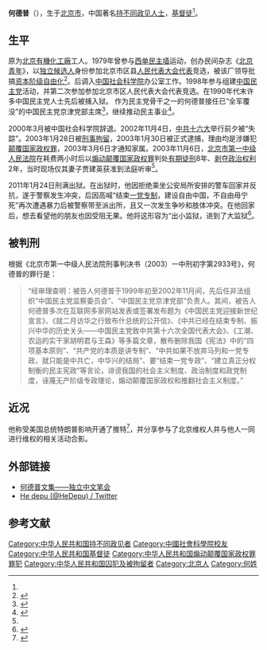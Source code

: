 '''何德普'''（{{bd|1956年|10月28日}}），生于[[北京市|北京市]]，中国著名[[持不同政见者|持不同政见人士]]，[[基督徒|基督徒]]<ref name=":0" />。

==生平==
原为[[中国化工集团|北京有機化工廠]]工人。1979年曾参与[[西单民主墙|西单民主墙]]运动，创办民间杂志《[[北京青年|北京青年]]》，以[[独立候选人|独立候选人]]身份参加北京市区县[[人民代表大会制度|人民代表大会代表]]竞选，被该厂领导批搞[[資產階級自由化|资本阶级自由化]]<ref>{{Cite web|title=八十年代初我參與競選人民代表的簡單回顧——北京之春|url=http://beijingspring.com/big5bjs/bjs/bc/57/52.txt|access-date=2021-09-01|author=何德甫|format=txt|language=zh-hant|archive-url=https://web.archive.org/web/20210901142900/http://beijingspring.com/big5bjs/bjs/bc/57/52.txt|archive-date=2021-09-01}}</ref>。后调入[[中国社会科学院|中国社会科学院]]办公室工作。1998年参与组建[[中国民主党|中国民主党]]活动，并第二次参加参加北京市区人民代表大会代表竞选。在1990年代末许多中国民主党人士先后被捕入狱。 作为民主党骨干之一的何德普接任已“全军覆没”的中国民主党京津党部主席<ref>{{Cite book|title=起底楊建利: 厚黑雙博士 投機小諸葛|last=汪|first=逸|publisher=香港新華書城出版有限公司|isbn=9789881250681|page=327-333|oclc=1120985866}}</ref>，继续推动民主事业<ref name=":1">{{Cite news|url=http://news.bbc.co.uk/chinese/simp/hi/newsid_3180000/newsid_3189600/3189630.stm|title=中国异议人士何德普受审|accessdate=2021-09-01|language=zh-hans|agency=BBC|publication-date=2003-10-14日|archiveurl=https://web.archive.org/web/20210901141708/http://news.bbc.co.uk/chinese/simp/hi/newsid_3180000/newsid_3189600/3189630.stm|archivedate=2021-09-01}}</ref>。

2000年3月被中国社会科学院辞退。2002年11月4日，[[中共十六大|中共十六大]]举行前夕被“失踪”。2003年1月28日被[[刑事拘留|刑事拘留]]，2003年1月30日被正式逮捕，理由均是涉嫌犯[[颠覆国家政权罪|颠覆国家政权罪]]，2003年3月6日才通知家属。2003年11月6日，[[北京市第一中级人民法院|北京市第一中级人民法院]]在耗费两小时后以[[煽动颠覆国家政权罪|煽动颠覆国家政权罪]]判处[[有期徒刑|有期徒刑]]8年、[[剥夺政治权利|剥夺政治权利]]2年，当时现场仅其妻子贾建英获准到法庭听审<ref name=":1" />。

2011年1月24日刑满出狱。在出狱时，他因拒绝乘坐公安局所安排的警车回家并反抗，遂于警察发生冲突，后因高喊“结束[[一党制|一党专制]]，建设自由中国，不自由毋宁死”再次遭遇暴力后被警察带至派出所，且又一次发生争吵和肢体冲突。在他回家后，想去看望他的朋友也因受阻无果。他将这形容为“出小监狱，进到了大监狱<ref name=":0">{{Cite web |url=http://www.voanews.com/chinese/news/20110125-Chinese-dissident-out-prison-facing-bigger-prison-114550349.html |title=中国民主党人何德普出狱激战国保 |accessdate=2011-01-26 |archive-date=2011-02-08 |archive-url=https://web.archive.org/web/20110208122646/http://www.voanews.com/chinese/news/20110125-Chinese-dissident-out-prison-facing-bigger-prison-114550349.html |dead-url=no }}</ref>。

==被判刑==
根据《北京市第一中级人民法院刑事判决书（2003）一中刑初字第2933号》，何德普的罪行是：<blockquote>“经审理查明：被告人何德普于1999年初至2002年11月间，先后任非法组织“中国民主党监察委员会”、“中国民主党京津党部”负责人。其间，被告人何德普多次在互联网多家网站发表或签署发布题为《中国民主党迎接新世纪宣言》、《就二月访华之行致布什总统的公开信》、《中共已经在结束专制、振兴中华的历史关头——中国民主党致中共第十六次全国代表大会》、《工潮、农运的实干家胡明君与王森》等多篇文章，散布删除我国《宪法》中的“四项基本原则”、“共产党的本质是讲专制”、“中共如果不放弃马列和一党专政，就只能是中共亡，中华兴的结局”、要“结束一党专政”、“建立真正分权制衡的民主宪政”等言论，诽谤我国的社会主义制度、政治制度和政党制度，诬蔑无产阶级专政理论，煽动颠覆国家政权和推翻社会主义制度。”</blockquote>

==近况==
他称受美国总统特朗普影响开通了推特<ref>{{Cite web|title=He depu 在 Twitter: "四年前的今天，我受川普总统用推特发声的影响注册了Twitter，在这里我已经有4000个网友了。感谢主！" / Twitter|url=https://twitter.com/HeDepu/status/1396108002273370113|access-date=2021-09-01|author=He depu|date=2021-05-22|language=zh-hans|archive-url=https://web.archive.org/web/20210901150910/https://twitter.com/HeDepu/status/1396108002273370113|archive-date=2021-09-01}}</ref>，并分享参与了北京维权人并与他人一同进行维权的相关活动合影。

== 外部链接 ==

* [https://blog.bnn.co/hero/hdp/ 何德普文集——独立中文笔会] {{Wayback|url=https://blog.bnn.co/hero/hdp/ |date=20211019031100 }}
* [https://twitter.com/hedepu He depu (@HeDepu) / Twitter] {{Wayback|url=https://twitter.com/hedepu |date=20200817001637 }}

==参考文献==
{{reflist}}

{{VOA}}
{{Authority control}}
{{DEFAULTSORT:H}}
[[Category:中华人民共和国持不同政见者|Category:中华人民共和国持不同政见者]]
[[Category:中國社會科學院校友|Category:中國社會科學院校友]]
[[Category:中华人民共和国基督徒|Category:中华人民共和国基督徒]]
[[Category:中华人民共和国煽动颠覆国家政权罪罪犯|Category:中华人民共和国煽动颠覆国家政权罪罪犯]]
[[Category:中华人民共和国囚犯及被拘留者|Category:中华人民共和国囚犯及被拘留者]]
[[Category:北京人|Category:北京人]]
[[Category:何姓|Category:何姓]]